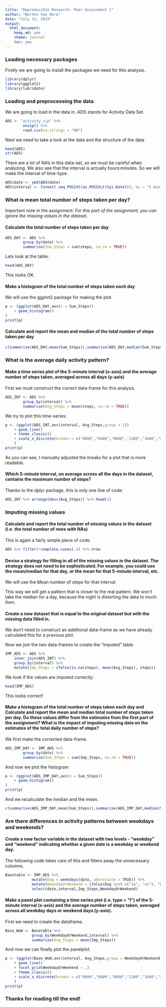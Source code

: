 ```yaml
---
title: "Reproducible Research: Peer Assessment 1"
author: "Berten Van Herp"
date: "July 13, 2015"
output: 
  html_document:
    keep_md: yes
    theme: journal
    toc: yes
---
```

### Loading necessary packages
Firstly we are going to install the packages we need for this analysis.
```r
library(dplyr)
library(ggplot2)
library(lubridate)
```


### Loading and preprocessing the data
We are going to load in the data in. ADS stands for Activity Data Set. 

```r
ADS <- "activity.zip" %>%
        unzip() %>%
        read.csv(na.strings = "NA")
```

Next we need to take a look at the data and the structure of the data

```r
head(ADS)
str(ADS)
```

There are a lot of NA's in this data-set, so we must be careful when analyzing. We also see that the interval is actually hours:minutes. So we will make the interval of time-type.

```r
ADS$date <- ymd(ADS$date)
ADS$interval <- format( seq.POSIXt(as.POSIXct(Sys.Date()), by = "5 min", length.out = 288),"%H%M", tz = "GMT")
```


### What is mean total number of steps taken per day?
Important note in the assignment: _For this part of the assignment, you can ignore the missing values in the dataset._

#### Calculate the total number of steps taken per day

```r
ADS_DAY <- ADS %>%
        group_by(date) %>%
        summarise(Sum_Steps = sum(steps, na.rm = TRUE))
```

Lets look at the table:

```r
head(ADS_DAY)
```

This looks OK.

#### Make a histogram of the total number of steps taken each day
We will use the ggplot2 package for making the plot.

```r
p <- (ggplot(ADS_DAY,aes(x = Sum_Steps))
    + geom_histogram()
)
print(p)
```

#### Calculate and report the mean and median of the total number of steps taken per day

```r
c(summarise(ADS_DAY,mean(Sum_Steps)),summarise(ADS_DAY,median(Sum_Steps)))
```



### What is the average daily activity pattern?

#### Make a time series plot of the 5-minute interval (x-axis) and the average number of steps taken, averaged across all days (y-axis)
First we must construct the correct data-frame for this analysis.

```r
ADS_INT <- ADS %>%
        group_by(interval) %>%
        summarise(Avg_Steps = mean(steps, na.rm = TRUE))
```

We try to plot this time-series:

```r
p <- (ggplot(ADS_INT,aes(interval, Avg_Steps,group = 1))
    + geom_line()
    + theme_classic()
    + scale_x_discrete(breaks = c("0000","0400","0800","1200","1600","2000","2355"))
    )
print(p)
```

As you can see, I manually adjusted the breaks for a plot that is more readable.

#### Which 5-minute interval, on average across all the days in the dataset, contains the maximum number of steps?
Thanks to the dplyr package, this is only one line of code:
```r
ADS_INT %>% arrange(desc(Avg_Steps)) %>% head(1)
```


### Imputing missing values
#### Calculate and report the total number of missing values in the dataset (i.e. the total number of rows with NAs)
This is again a fairly simple piece of code.

```r
ADS %>% filter(!complete.cases(.)) %>% nrow
```

#### Devise a strategy for filling in all of the missing values in the dataset. The strategy does not need to be sophisticated. For example, you could use the mean/median for that day, or the mean for that 5-minute interval, etc.

We will use the Mean number of steps for that interval

This way we will get a pattern that is closer to the real pattern.
We won't take the median for a day, because the night is distorting the data to much then.

#### Create a new dataset that is equal to the original dataset but with the missing data filled in.

We don't need to construct an additional data-frame as we have already calculated this for a previous plot.

Now we join the two data-frames to create the "imputed" table.
```r
IMP_ADS <- ADS %>% 
    inner_join(ADS_INT) %>%
    group_by(interval) %>%
    mutate(Imp_Steps = ifelse(is.na(steps), mean(Avg_Steps), steps))
```

We look if the values are imputed correctly:
```r
head(IMP_ADS)
```

This looks correct!

#### Make a histogram of the total number of steps taken each day and Calculate and report the mean and median total number of steps taken per day. Do these values differ from the estimates from the first part of the assignment? What is the impact of imputing missing data on the estimates of the total daily number of steps?

We first make the corrected data-frame.

```r
ADS_IMP_DAY <- IMP_ADS %>%
        group_by(date) %>%
        summarise(Sum_Steps = sum(Imp_Steps, na.rm = TRUE))
```

And now we plot the histogram
```r
p <- (ggplot(ADS_IMP_DAY,aes(x = Sum_Steps))
    + geom_histogram()
)
print(p)
```

And we recalculate the median and the mean.
```r
c(summarise(ADS_IMP_DAY,mean(Sum_Steps)),summarise(ADS_IMP_DAY,median(Sum_Steps)))
```

### Are there differences in activity patterns between weekdays and weekends?

#### Create a new factor variable in the dataset with two levels - "weekday" and "weekend" indicating whether a given date is a weekday or weekend day.

The following code takes care of this and filters away the unnecessary columns.
```r
Basetable <- IMP_ADS %>%
            mutate(Dag = weekdays(date, abbreviate = TRUE)) %>%
            mutate(WeekdayOrWeekend = ifelse(Dag %in% c("za", "zo"), "Weekend","Weekday")) %>%
            select(date,interval,Imp_Steps,WeekdayOrWeekend)
```

#### Make a panel plot containing a time series plot (i.e. type = "l") of the 5-minute interval (x-axis) and the average number of steps taken, averaged across all weekday days or weekend days (y-axis).

First we need to create the dataframe.
```r
Base_WoW <- Basetable %>%
            group_by(WeekdayOrWeekend,interval) %>%
            summarise(Avg_Steps = mean(Imp_Steps))
```

And now we can finally plot the panelplot.
```r
p <- (ggplot(Base_WoW,aes(interval, Avg_Steps,group = WeekdayOrWeekend ))
    + geom_line()
    + facet_grid(WeekdayOrWeekend ~ .)
    + theme_classic()
    + scale_x_discrete(breaks = c("0000","0400","0800","1200","1600","2000","2355"))
    )
print(p)
```

### Thanks for reading till the end!
